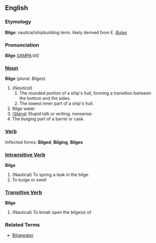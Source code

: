 ==English==
===Etymology===
'''Bilge''': nautical/shipbuilding term, likely derived from E. ''[[Bulge]]''

===Pronunciation===
'''Bilge''' [[Pronunciation guide|SAMPA]]:bIlj'

===[[Noun]]===
'''Bilge''' (plural: ''Bilges'')

# (''Nautical'')
## The rounded portion of a ship's hull, forming a transition between the bottom and the sides.
## The lowest inner part of a ship's hull. 
# Bilge water. 
# (''[[Slang]]'') Stupid talk or writing; nonsense. 
# The bulging part of a barrel or cask.

===[[Verb]]===
Inflected forms: '''Bilged''', '''Bilging''', '''Bilges'''

===[[Intransitive verb|Intransitive Verb]]===
'''Bilge'''

# (Nautical) To spring a leak in the bilge.
# To bulge or swell

===[[Transitive verb|Transitive Verb]]===
'''Bilge'''

# (Nautical) To break open the bilge(s) of.

===Related Terms===

*[[Bilgewater]]